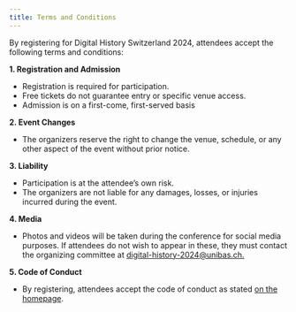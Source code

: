 ```yaml
---
title: Terms and Conditions
---
```


By registering for Digital History Switzerland 2024, attendees accept the following terms and conditions:

**1. Registration and Admission**

- Registration is required for participation.
- Free tickets do not guarantee entry or specific venue access.
- Admission is on a first-come, first-served basis

**2. Event Changes**

- The organizers reserve the right to change the venue, schedule, or any other aspect of the event without prior notice.

**3. Liability**

- Participation is at the attendee’s own risk.
- The organizers are not liable for any damages, losses, or injuries incurred during the event.

**4. Media**

- Photos and videos will be taken during the conference for social media purposes. If attendees do not wish to appear in these, they must contact the organizing committee at [digital-history-2024@unibas.ch.](mailto:digital-history-2024@unibas.ch)

**5. Code of Conduct**

- By registering, attendees accept the code of conduct as stated [on the homepage](/CODE_OF_CONDUCT).
